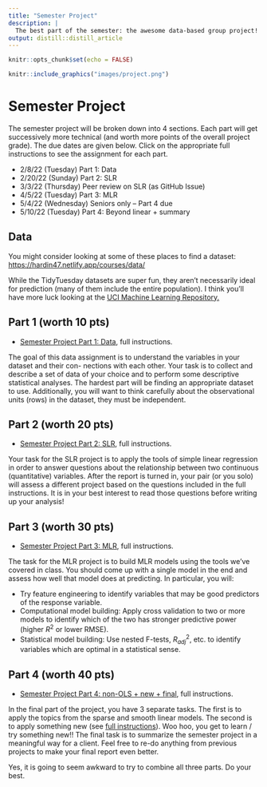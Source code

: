```yaml
---
title: "Semester Project"
description: |
  The best part of the semester: the awesome data-based group project!
output: distill::distill_article
---
```


```r
knitr::opts_chunk$set(echo = FALSE)
```

```r
knitr::include_graphics("images/project.png")
```

# Semester Project

The semester project will be broken down into 4 sections.  Each part will get successively more technical (and worth more points of the overall project grade).  The due dates are given below.  Click on the appropriate full instructions to see the assignment for each part.

* 2/8/22 (Tuesday) Part 1: Data
* 2/20/22 (Sunday) Part 2: SLR
* 3/3/22 (Thursday) Peer review on SLR (as GitHub Issue)
* 4/5/22 (Tuesday) Part 3: MLR
* 5/4/22 (Wednesday) Seniors only -- Part 4 due
* 5/10/22 (Tuesday) Part 4: Beyond linear + summary


## Data

You might consider looking at some of these places to find a dataset:  <a href = "https://hardin47.netlify.app/courses/data/" target = "_blank">https://hardin47.netlify.app/courses/data/</a>

While the TidyTuesday datasets are super fun, they aren't necessarily ideal for prediction (many of them include the entire population).  I think you'll have more luck looking at the <a href = "https://archive.ics.uci.edu/ml/datasets.php" target = "_blank">UCI Machine Learning Repository.</a>

## Part 1 (worth 10 pts)

* <a href="https://m158-lin-mod.netlify.app/slides/proj1_data_158.pdf" target = "_blank"><i class="fas fa-pencil-alt"></i> Semester Project Part 1: Data</a>, full instructions.

The goal of this data assignment is to understand the variables in your dataset and their con- nections with each other. Your task is to collect and describe a set of data of your choice and to perform some descriptive statistical analyses. The hardest part will be finding an appropriate dataset to use. Additionally, you will want to think carefully about the observational units (rows) in the dataset, they must be independent.

## Part 2 (worth 20 pts)

* <a href="https://m158-lin-mod.netlify.app/slides/proj2_slr_158.pdf" target = "_blank"><i class="fas fa-pencil-alt"></i> Semester Project Part 2: SLR</a>, full instructions.

Your task for the SLR project is to apply the tools of simple linear regression in order to answer questions about the relationship between two continuous (quantitative) variables.  After the report is turned in, your pair (or you solo) will assess a different project based on the questions included in the full instructions.  It is in your best interest to read those questions before writing up your analysis!



## Part 3 (worth 30 pts)

* <a href="https://m158-lin-mod.netlify.app/slides/proj3_mlr_158.pdf" target = "_blank"><i class="fas fa-pencil-alt"></i> Semester Project Part 3: MLR</a>, full instructions.

The task for the MLR project is to build MLR models using the tools we've covered in class.  You should come up with a single model in the end and assess how well that model does at predicting.  In particular, you will: 

* Try feature engineering to identify variables that may be good predictors of the response variable.
* Computational model building: Apply cross validation to two or more models to identify which of the two has stronger predictive power (higher $R^2$ or lower RMSE).
* Statistical model building: Use nested F-tests, $R^2_{adj}$, etc. to identify variables which are optimal in a statistical sense.


## Part 4 (worth 40 pts)

* <a href="https://m158-lin-mod.netlify.app/slides/proj4_final_158.pdf" target = "_blank"><i class="fas fa-pencil-alt"></i> Semester Project Part 4: non-OLS + new + final</a>, full instructions.

In the final part of the project, you have 3 separate tasks.  The first is to apply the topics from the sparse and smooth linear models.  The second is to apply something new (see <a href="https://m158-lin-mod.netlify.app/slides/proj4_final_158.pdf" target = "_blank">full instructions</a>).  Woo hoo, you get to learn / try something new!!  The final task is to summarize the semester project in a meaningful way for a client.  Feel free to re-do anything from previous projects to make your final report even better.

Yes, it is going to seem awkward to try to combine all three parts.  Do your best.

